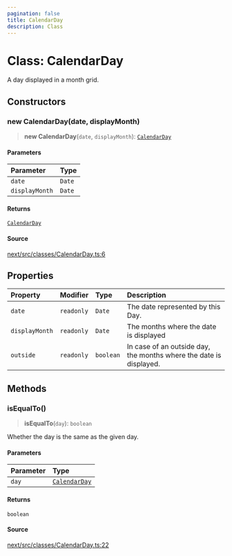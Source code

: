 ```yaml
---
pagination: false
title: CalendarDay
description: Class
---
```


# Class: CalendarDay

A day displayed in a month grid.

## Constructors

### new CalendarDay(date, displayMonth)

> **new CalendarDay**(`date`, `displayMonth`): [`CalendarDay`](/api/next/classes/CalendarDay.mdx)

#### Parameters

| Parameter | Type |
| :------ | :------ |
| `date` | `Date` |
| `displayMonth` | `Date` |

#### Returns

[`CalendarDay`](/api/next/classes/CalendarDay.mdx)

#### Source

[next/src/classes/CalendarDay.ts:6](https://github.com/gpbl/react-day-picker/blob/575f9be39/next/src/classes/CalendarDay.ts#L6)

## Properties

| Property | Modifier | Type | Description |
| :------ | :------ | :------ | :------ |
| `date` | `readonly` | `Date` | The date represented by this Day. |
| `displayMonth` | `readonly` | `Date` | The months where the date is displayed |
| `outside` | `readonly` | `boolean` | In case of an outside day, the months where the date is displayed. |

## Methods

### isEqualTo()

> **isEqualTo**(`day`): `boolean`

Whether the day is the same as the given day.

#### Parameters

| Parameter | Type |
| :------ | :------ |
| `day` | [`CalendarDay`](/api/next/classes/CalendarDay.mdx) |

#### Returns

`boolean`

#### Source

[next/src/classes/CalendarDay.ts:22](https://github.com/gpbl/react-day-picker/blob/575f9be39/next/src/classes/CalendarDay.ts#L22)

